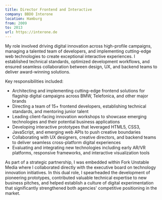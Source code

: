 ```yaml
---
title: Director Frontend and Interactive
company: BBDO Interone
location: Hamburg
from: 2009
to: 2013 
url: https://interone.de
---
```


My role involved driving digital innovation across high-profile campaigns, managing a talented team of developers, and implementing cutting-edge web technologies to create exceptional interactive experiences. I established technical standards, optimized development workflows, and ensured seamless collaboration between design, UX, and backend teams to deliver award-winning solutions.

Key responsibilities included:
- Architecting and implementing cutting-edge frontend solutions for flagship digital campaigns across BMW, Telefonica, and other major brands
- Directing a team of 15+ frontend developers, establishing technical standards, and mentoring junior talent
- Leading client-facing innovation workshops to showcase emerging technologies and their potential business applications
- Developing interactive prototypes that leveraged HTML5, CSS3, JavaScript, and emerging web APIs to push creative boundaries
- Collaborating with UX designers, creative directors, and backend teams to deliver seamless cross-platform digital experiences
- Evaluating and integrating new technologies including early AR/VR platforms, responsive frameworks, and interactive visualization tools

As part of a strategic partnership, I was embedded within Fork Unstable Media where I collaborated directly with the executive board on technology innovation initiatives. In this dual role, I spearheaded the development of pioneering prototypes, contributed valuable technical expertise to new business pitches, and helped establish a culture of digital experimentation that significantly strengthened both agencies' competitive positioning in the market.